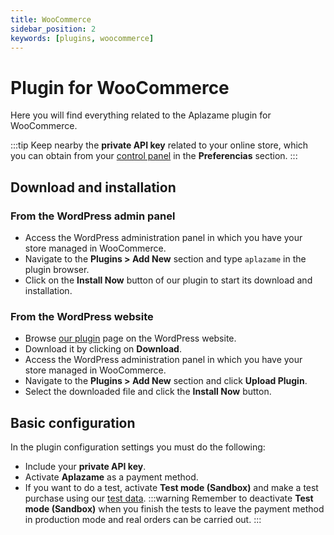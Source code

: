 ```yaml
---
title: WooCommerce
sidebar_position: 2
keywords: [plugins, woocommerce]
---
```

# Plugin for WooCommerce
Here you will find everything related to the Aplazame plugin for WooCommerce.

:::tip
  Keep nearby the **private API key** related to your online store, which you can obtain from your [control panel](https://vendors.aplazame.com/) in the **Preferencias** section.
:::

## Download and installation

### From the WordPress admin panel
- Access the WordPress administration panel in which you have your store managed in WooCommerce.
- Navigate to the **Plugins > Add New** section and type `aplazame` in the plugin browser.
- Click on the **Install Now** button of our plugin to start its download and installation.

### From the WordPress website
- Browse [our plugin](https://wordpress.org/plugins/aplazame/) page on the WordPress website.
- Download it by clicking on **Download**.
- Access the WordPress administration panel in which you have your store managed in WooCommerce.
- Navigate to the **Plugins > Add New** section and click **Upload Plugin**.
- Select the downloaded file and click the **Install Now** button.

## Basic configuration
In the plugin configuration settings you must do the following:
- Include your **private API key**.
- Activate **Aplazame** as a payment method.
- If you want to do a test, activate **Test mode (Sandbox)** and make a test purchase using our [test data](../../api/test-environment/test-data/).
:::warning
  Remember to deactivate **Test mode (Sandbox)** when you finish the tests to leave the payment method in production mode and real orders can be carried out.
:::
